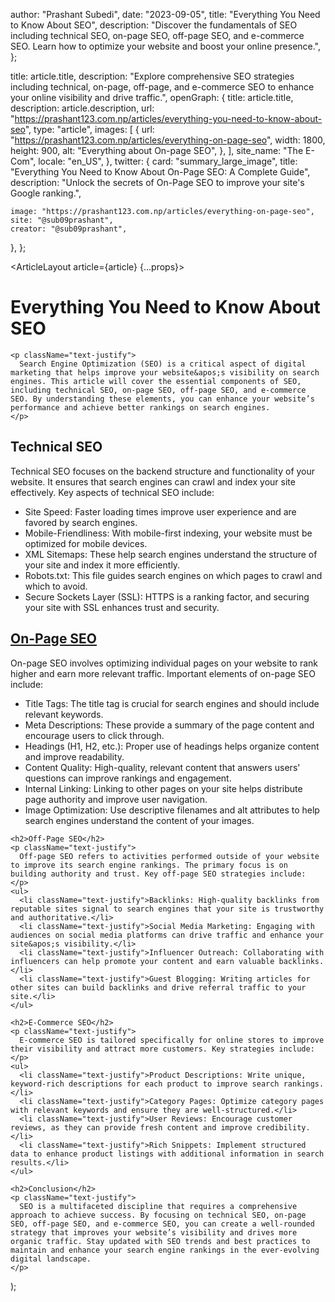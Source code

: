 
  author: "Prashant Subedi",
  date: "2023-09-05",
  title: "Everything You Need to Know About SEO",
  description:
    "Discover the fundamentals of SEO including technical SEO, on-page SEO, off-page SEO, and e-commerce SEO. Learn how to optimize your website and boost your online presence.",
};

  title: article.title,
  description: "Explore comprehensive SEO strategies including technical, on-page, off-page, and e-commerce SEO to enhance your online visibility and drive traffic.",
   openGraph: {
     title: article.title,
    description: article.description,
    url: "https://prashant123.com.np/articles/everything-you-need-to-know-about-seo",
    type: "article",
    images: [
      {
        url: "https://prashant123.com.np/articles/everything-on-page-seo",
        width: 1800,
        height: 900,
        alt: "Everything about On-page SEO",
      },
    ],
    site_name: "The E-Com",
    locale: "en_US",
  },
  twitter: {
    card: "summary_large_image",
    title: "Everything You Need to Know About On-Page SEO: A Complete Guide",
    description: "Unlock the secrets of On-Page SEO to improve your site&apos;s Google ranking.",

    image: "https://prashant123.com.np/articles/everything-on-page-seo",
    site: "@sub09prashant",
    creator: "@sub09prashant",
  },
};
 
  <ArticleLayout article={article} {...props}>
    <head>
       <title>{metadata.title}</title>
       <meta name="description" content={metadata.description} />
       <link rel="canonical" href="https://prashant123.com.np/articles/everything-on-page-seo" />
    </head>
    <h1>Everything You Need to Know About SEO</h1>
    

    <p className="text-justify">
      Search Engine Optimization (SEO) is a critical aspect of digital marketing that helps improve your website&apos;s visibility on search engines. This article will cover the essential components of SEO, including technical SEO, on-page SEO, off-page SEO, and e-commerce SEO. By understanding these elements, you can enhance your website’s performance and achieve better rankings on search engines.
    </p>
   <h2>Technical SEO</h2>
    <p className="text-justify">
      Technical SEO focuses on the backend structure and functionality of your website. It ensures that search engines can crawl and index your site effectively. Key aspects of technical SEO include:
    </p>
    <ul>
      <li className="text-justify">Site Speed: Faster loading times improve user experience and are favored by search engines.</li>
      <li className="text-justify">Mobile-Friendliness: With mobile-first indexing, your website must be optimized for mobile devices.</li>
      <li className="text-justify">XML Sitemaps: These help search engines understand the structure of your site and index it more efficiently.</li>
      <li className="text-justify">Robots.txt: This file guides search engines on which pages to crawl and which to avoid.</li>
      <li className="text-justify">Secure Sockets Layer (SSL): HTTPS is a ranking factor, and securing your site with SSL enhances trust and security.</li>
    </ul>

   <a href="the-ultimate-guide-to-on-Page-SEO-for-E-Commerce-Success"> <h2>On-Page SEO</h2> </a>
    <p className="text-justify">
      On-page SEO involves optimizing individual pages on your website to rank higher and earn more relevant traffic. Important elements of on-page SEO include:
    </p>
    <ul>
      <li className="text-justify">Title Tags: The title tag is crucial for search engines and should include relevant keywords.</li>
      <li className="text-justify">Meta Descriptions: These provide a summary of the page content and encourage users to click through.</li>
      <li className="text-justify">Headings (H1, H2, etc.): Proper use of headings helps organize content and improve readability.</li>
      <li className="text-justify">Content Quality: High-quality, relevant content that answers users&apos; questions can improve rankings and engagement.</li>
      <li className="text-justify">Internal Linking: Linking to other pages on your site helps distribute page authority and improve user navigation.</li>
      <li className="text-justify">Image Optimization: Use descriptive filenames and alt attributes to help search engines understand the content of your images.</li>
    </ul>

    <h2>Off-Page SEO</h2>
    <p className="text-justify">
      Off-page SEO refers to activities performed outside of your website to improve its search engine rankings. The primary focus is on building authority and trust. Key off-page SEO strategies include:
    </p>
    <ul>
      <li className="text-justify">Backlinks: High-quality backlinks from reputable sites signal to search engines that your site is trustworthy and authoritative.</li>
      <li className="text-justify">Social Media Marketing: Engaging with audiences on social media platforms can drive traffic and enhance your site&apos;s visibility.</li>
      <li className="text-justify">Influencer Outreach: Collaborating with influencers can help promote your content and earn valuable backlinks.</li>
      <li className="text-justify">Guest Blogging: Writing articles for other sites can build backlinks and drive referral traffic to your site.</li>
    </ul>

    <h2>E-Commerce SEO</h2>
    <p className="text-justify">
      E-commerce SEO is tailored specifically for online stores to improve their visibility and attract more customers. Key strategies include:
    </p>
    <ul>
      <li className="text-justify">Product Descriptions: Write unique, keyword-rich descriptions for each product to improve search rankings.</li>
      <li className="text-justify">Category Pages: Optimize category pages with relevant keywords and ensure they are well-structured.</li>
      <li className="text-justify">User Reviews: Encourage customer reviews, as they can provide fresh content and improve credibility.</li>
      <li className="text-justify">Rich Snippets: Implement structured data to enhance product listings with additional information in search results.</li>
    </ul>
      
    <h2>Conclusion</h2>
    <p className="text-justify">
      SEO is a multifaceted discipline that requires a comprehensive approach to achieve success. By focusing on technical SEO, on-page SEO, off-page SEO, and e-commerce SEO, you can create a well-rounded strategy that improves your website’s visibility and drives more organic traffic. Stay updated with SEO trends and best practices to maintain and enhance your search engine rankings in the ever-evolving digital landscape.
    </p>
  </ArticleLayout>
);
